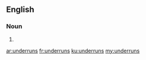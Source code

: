 ==English==

===Noun===
{{head|en|plural}}

# {{plural of|underrun|lang=en}}

[[ar:underruns]]
[[fr:underruns]]
[[ku:underruns]]
[[my:underruns]]